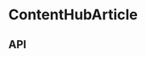 
<Meta title="Components/ContentHubArticle" component={ContentHubArticle} />

# ContentHubArticle

<Preview>
  <Story name="Base component">
    <Podium horizontalPadding="small" verticalPadding="small">
      <ContentHubArticle
        id={ContentHubArticleFixture.id}
        category={knobs.select('category', ['Culture', 'Product', 'The Weekly', 'Aesop Spotify'], 'Culture', 'Content')}
        dataTestRef={ContentHubArticleFixture.dataTestRef}
        handleClickTracking={ContentHubArticleFixture.handleClickTracking}
        isHorizontal={knobs.select('isHorizontal', [true, false], true, 'Content')}
        isReadMore={knobs.select('isReadMore', [true, false], false, 'Content')}
        isMenuItem={knobs.select('isMenuItem', [true, false], false, 'Content')}
        horizontalThumbnail={ContentHubArticleFixture.horizontalThumbnail}
        longTitle={knobs.text('title', ContentHubArticleFixture.longTitle, 'Content')}
        readingTime={knobs.text('readingTime', ContentHubArticleFixture.readingTime, 'Content')}
        uri={ContentHubArticleFixture.uri}
        verticalThumbnail={ContentHubArticleFixture.verticalThumbnail}
      />
    </Podium>
  </Story>
</Preview>

## API

<Props of={ContentHubArticle} />
